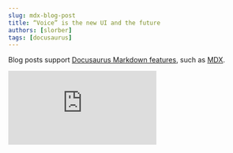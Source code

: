 ```yaml
---
slug: mdx-blog-post
title: “Voice” is the new UI and the future
authors: [slorber]
tags: [docusaurus]
---
```



Blog posts support [Docusaurus Markdown features](https://docusaurus.io/docs/markdown-features), such as [MDX](https://mdxjs.com/).


<div className={styles.vimeo-frame}>
    <iframe src="https://player.vimeo.com/video/984170123?badge=0&amp;autopause=0&amp;player_id=0&amp;app_id=58479" frameborder="0" allow="autoplay; fullscreen; picture-in-picture; clipboard-write" title="Google Assistant SAP Voice UI">
    </iframe>
    </div>
<script src="https://player.vimeo.com/api/player.js"></script>
